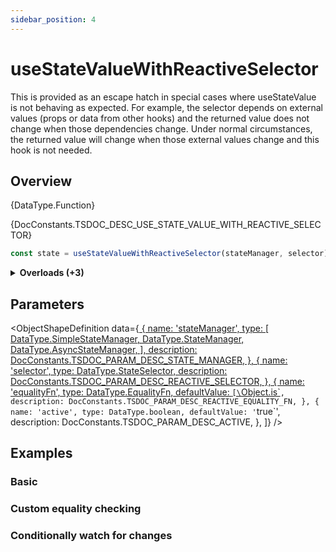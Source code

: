 ```yaml
---
sidebar_position: 4
---
```



# useStateValueWithReactiveSelector

<WarningUnstableAPI>
  This is provided as an escape hatch in special cases where <ApiLink href={`${DocConstants.DOCS_API_REACT_URL}/useStateValue`}>useStateValue</ApiLink> is not behaving as expected. For example, the selector depends on external values (props or data from other hooks) and the returned value does not change when those dependencies change. Under normal circumstances, the returned value will change when those external values change and this hook is not needed.
</WarningUnstableAPI>

## Overview

<TypeDisplay>{DataType.Function}</TypeDisplay>

<MarkdownWrapper>{DocConstants.TSDOC_DESC_USE_STATE_VALUE_WITH_REACTIVE_SELECTOR}</MarkdownWrapper>

```js
const state = useStateValueWithReactiveSelector(stateManager, selector)
```
<details>
  <summary><b>Overloads (+3)</b></summary>
  ```js
  const state = useStateValueWithReactiveSelector(stateManager, selector, active)
  ```
  ```js
  const state = useStateValueWithReactiveSelector(stateManager, selector, equalityFn)
  ```
  ```js
  const state = useStateValueWithReactiveSelector(stateManager, selector, equalityFn, active)
  ```
</details>

## Parameters

<ObjectShapeDefinition data={[
  {
    name: 'stateManager',
    type: [
      DataType.SimpleStateManager,
      DataType.StateManager,
      DataType.AsyncStateManager,
    ],
    description: DocConstants.TSDOC_PARAM_DESC_STATE_MANAGER,
  },
  {
    name: 'selector',
    type: DataType.StateSelector,
    description: DocConstants.TSDOC_PARAM_DESC_REACTIVE_SELECTOR,
  },
  {
    name: 'equalityFn',
    type: DataType.EqualityFn,
    defaultValue: `[\`Object.is\`](${DocConstants.API_REFERENCE_URL_OBJECT_IS})`,
    description: DocConstants.TSDOC_PARAM_DESC_REACTIVE_EQUALITY_FN,
  },
  {
    name: 'active',
    type: DataType.boolean,
    defaultValue: '`true`',
    description: DocConstants.TSDOC_PARAM_DESC_ACTIVE,
  },
]} />

## Examples

### Basic

<SimpleWebPlayground code={CODE_EXAMPLE_BASIC} />

### Custom equality checking

<SimpleWebPlayground code={CODE_EXAMPLE_EQUALITY} />

### Conditionally watch for changes

<SimpleWebPlayground code={CODE_EXAMPLE_ACTIVE} />
